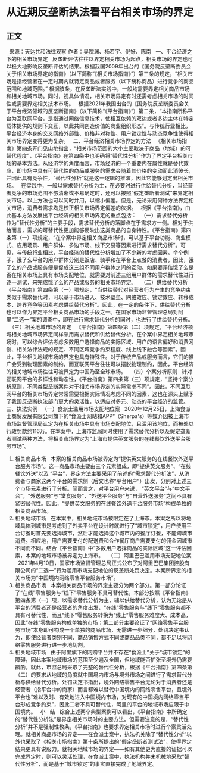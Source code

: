 # 从近期反垄断执法看平台相关市场的界定
## 正文
 
来源：天达共和法律观察
作者：吴院渊、杨若宇、倪好、陈南
 
一、平台经济之下的相关市场界定
 
反垄断评估往往以界定相关市场为起点，相关市场的界定也可以极大地影响反垄断评估的结果。根据我国2009年出台的《国务院反垄断委员会关于相关市场界定的指南》（以下简称“《相关市场指南》”）第三条的规定，“相关市场是指经营者在一定时期内就特定商品或者服务（以下统称商品）进行竞争的商品范围和地域范围。” 根据该条，在反垄断法实践中，一般均需要界定相关商品市场和相关地域市场。同时，视具体情况，相关市场界定有时还需考虑相关市场的时间性或需要界定相关技术市场。
 
根据2021年我国出台的《国务院反垄断委员会关于平台经济领域的反垄断指南》（以下简称“《平台指南》”）第二条，“本指南所称平台为互联网平台，是指通过网络信息技术，使相互依赖的双边或者多边主体在特定载体提供的规则下交互，以此共同创造价值的商业组织形态”。与传统行业相比，平台经济本身的交叉网络外部性、价格非对称性、用户锁定性与动态竞争性使得相关市场界定变得更为复杂。
 
二、平台经济相关市场界定的方法
 
《相关市场指南》第四条开门见山地指出，“相关市场范围的大小主要取决于商品（地域）的可替代程度”，《平台指南》在第四条中也明确将“替代性分析”作为了界定平台相关市场的基本方法。从经济学的角度而言，市场经济的一个重要内在属性就是替代效应，即市场中具有可替代性的商品或服务的需求会随着其价格的变动而此消彼长，并因此具有竞争性，“替代性分析”就是这一逻辑的推演，因此它能够划定出相关市场。
 
在实践中，一般以需求替代分析为主，在必要时进行供给替代分析，当经营者竞争的市场范围不够清晰或不易确定时，还可以按照“假定垄断者测试”来界定相关市场。以上方法也可以同时并用，以缩小偏差。但是，无论采用何种方法界定相关市场，消费者需求均是校正相关市场界定偏差的依据。
 
根据《平台指南》，由此基本方法发展出平台经济的相关市场界定的重点包括：
 
（一）需求替代分析
 
作为“替代性分析”的主要手段，需求替代分析的落脚点在于需求方一侧。相对于供给而言，需求的可替代性更加能够反映出这类商品的自身特性。《平台指南》第四条第（一）项规定，“在个案中界定相关商品市场时，可以基于平台功能、商业模式、应用场景、用户群体、多边市场、线下交易等因素进行需求替代分析”。可见，与传统行业相比，平台经济的替代性分析增加了不少新的考虑因素。举个例子，饿了么平台的用户群体分别是饭店、骑手和在平台上点餐的消费者，因此，饿了么的产品或服务便是促成这三组不同用户群体之间的互动。如果要评估饿了么是否在相关市场上具有市场支配地位，就需要对前述三组用户群体的需求替代性进行逐一测试，来完成饿了么的产品或服务的相关市场界定。
 
（二）供给替代分析
 
《平台指南》第四条第（一）项规定，“当供给替代对经营者行为产生的竞争约束类似于需求替代时，可以基于市场进入、技术壁垒、网络效应、锁定效应、转移成本、跨界竞争等因素考虑供给替代分析”。因此，在一定的条件下，供给替代分析也可以作为界定平台相关商品市场的手段之一。在国家市场监督管理总局对阿里“二选一”案的调查中，即在进行需求替代分析的同时，也进行了供给替代分析。
 
（三）相关地域市场的界定
 
《平台指南》第四条第（二）项规定，“平台经济领域相关地域市场界定同样采用需求替代和供给替代分析。在个案中界定相关地域市场时，可以综合评估考虑多数用户选择商品的实际区域、用户的语言偏好和消费习惯、相关法律法规的规定、不同区域竞争约束程度、线上线下融合等因素”。因此，平台相关地域市场的界定也具有特殊性。对于传统产品或服务而言，它们的推广会受到物理因素的制约，而互联网平台往往可以摆脱物理制约，因此，平台经济的相关地域市场往往可被界定为中国乃至全球市场。
 
（四）个案分析原则
 
针对互联网平台的多样性和动态性，《平台指南》第四条第（三）项规定，“坚持个案分析原则，不同类型垄断案件对于相关市场界定的实际需求不同”。因此，不同互联网平台的相关市场界定常常需要根据实际情况考虑不同的因素，这也在源头上赋予了我国反垄断执法部门更大的灵活性，以适应对多元、动态的平台经济的监管。
 
三、执法实例
 
（一）食派士滥用市场支配地位案
 
2020年12月25日，上海食派士商贸发展有限公司旗下的“食派士网站和APP”（Sherpa's）等媒介因被上海市市场监督管理局认定为在相关市场中具有市场支配地位，且滥用该地位，而被处以行政罚款约116万。在本案中，上海市监局同时使用了需求替代分析以及假定垄断者测试两种方法，将相关市场界定为“上海市提供英文服务的在线餐饮外送平台服务市场”。
 
1. 相关商品市场
 
本案的相关商品市场被界定为“提供英文服务的在线餐饮外送平台服务市场”。这一商品市场主要由三个元素组成，即“提供英文服务”、“在线餐饮外送”以及 “平台”，界定方法主要采用了前述的“需求替代分析法”，从消费者与商家这两个平台的需求侧（后文也称“平台用户”）出发，分别对上述三个市场元素进行了分析。简而言之，对平台用户来说， “英文平台”与“中文平台”，“外送服务”与“堂食服务”，“外送平台服务”与“自营外送服务”之间不具有紧密替代性。因此，“提供英文服务的在线餐饮外送平台服务市场”构成单独的相关商品市场。
 
2. 相关地域市场
 
在本案中，相关地域市场被限定在了上海市。本案之所以将地域具体到城市是考虑到了外卖平台在设计时就进行了“城市锁定”，用户使用平台订餐时首先要选择城市，然后才能选择这个城市内的餐厅订餐，不能跨城市消费。相应地，用户需要支付的配送费和合作餐厅商户需要支付的佣金因城市不同而不同。结合《平台指南》中“多数用户选择商品的实际区域”这一评估因素，本案的地域市场被界定为上海市。
 
（二）阿里巴巴滥用市场支配地位案
 
2021年4月10日，国家市场监督管理总局正式公布了对阿里巴巴集团控股有限公司的“二选一”行为滥用市场支配地位的反垄断处罚决定。本案所界定的相关市场为“中国境内网络零售平台服务市场”。
 
1. 相关商品市场
 
本案相关商品市场的界定主要分为两个部分。第一部分论证了“在线”零售服务与“线下”零售服务不具可替代性，本部分按照《平台指南》第四条第（一）项，以需求替代分析为主，辅以供给替代分析，认为无论是从平台的消费者还是经营者的角度出发，“在线”零售服务与“线下”零售服务都不具有可替代性，而且“线下”零售服务转换为“线上”零售服务难度大、成本高，因此“在线”零售服务构成单独的市场；第二部分主要论证了“网络零售平台服务市场”本身即可构成一个单独的商品市场，无需进一步细分，处罚决定书认为，即使经营者类别不同、商品销售方式不同或商品品类不同，都不足以将网络零售服务进行进一步地切割。
 
2. 相关地域市场
 
由于阿里旗下的网购平台并不存在“食派士”关于“城市锁定”的障碍，因此本案地域市场的范围至少遍及全国，但地域能否扩张至境外仍需要斟酌。就此，市监总局采取了完整的替代性分析，根据《平台指南》第四条第（二）的要求从地域的角度就中国境内市场与境外市场之间进行了需求替代分析与供给替代分析。处罚决定书指出，境外网络零售平台无论对于消费者还是经营者（指平台中的商家）而言都难以替代中国境内的网络零售平台，且境外平台也“难以及时、有效地进入中国境内市场，对现有的中国境内网络零售平台形成竞争约束”，因此二者不具可替代性，阿里的平台的地域市场应限于中国境内。
 
小   结
 
综合上述两个典型案例可以看出，《平台指南》中所确定的“替代性分析法”是界定相关市场时的主要方法。但需要注意的是，“替代性分析”并不是强制性教条，《平台指南》也要求界定相关市场时进行个案灵活处理。就相关商品市场的界定——在食派士案中，执法机关除了“替代性分析”以外也采取了《相关市场指南》第十条所提出的“假定垄断者测试法”，使得界定结果更具有说服力。就相关地域市场的界定——如有其他更为直接的证据可以完成界定时，则可以灵活处理，在食派士案中，执法机构并未机械地采取“替代性分析”，而是基于“城市锁定”的事实直接完成了地域界定。
 

